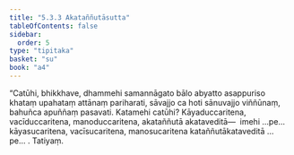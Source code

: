```yaml
---
title: "5.3.3 Akataññutāsutta"
tableOfContents: false
sidebar:
  order: 5
type: "tipitaka"
basket: "su"
book: "a4"
---
```



<DynamicBreadcrumb />

<Division number="223" book="a4">

<Paragraph number="1405" book="a4">
“Catūhi, bhikkhave, dhammehi samannāgato bālo abyatto asappuriso khataṃ upahataṃ attānaṃ pariharati, sāvajjo ca hoti sānuvajjo viññūnaṃ, bahuñca apuññaṃ pasavati. Katamehi catūhi? Kāyaduccaritena, vacīduccaritena, manoduccaritena, akataññutā akataveditā—  imehi …pe…  kāyasucaritena, vacīsucaritena, manosucaritena kataññutākataveditā …pe… .

</Paragraph>
</Division>

<Paragraph number="1406" type="center" book="a4">
Tatiyaṃ.
</Paragraph>